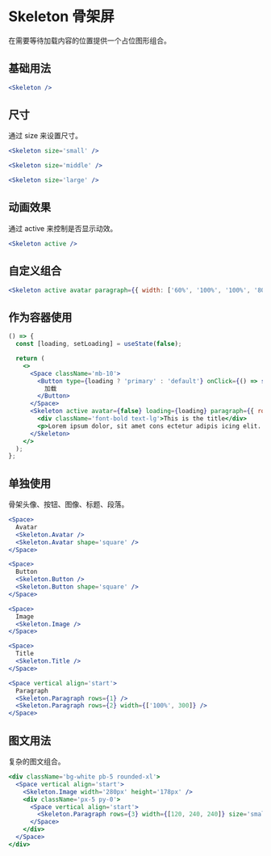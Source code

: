 # Skeleton 骨架屏

在需要等待加载内容的位置提供一个占位图形组合。

## 基础用法

```jsx
<Skeleton />
```

## 尺寸

通过 size 来设置尺寸。

```jsx
<Skeleton size='small' />
```

```jsx
<Skeleton size='middle' />
```

```jsx
<Skeleton size='large' />
```

## 动画效果

通过 active 来控制是否显示动效。

```jsx
<Skeleton active />
```

## 自定义组合

```jsx
<Skeleton active avatar paragraph={{ width: ['60%', '100%', '100%', '80%'], rows: 4 }} />
```

## 作为容器使用

```jsx
() => {
  const [loading, setLoading] = useState(false);

  return (
    <>
      <Space className='mb-10'>
        <Button type={loading ? 'primary' : 'default'} onClick={() => setLoading(!loading)}>
          加载
        </Button>
      </Space>
      <Skeleton active avatar={false} loading={loading} paragraph={{ rows: 1 }} size='small'>
        <div className='font-bold text-lg'>This is the title</div>
        <p>Lorem ipsum dolor, sit amet cons ectetur adipis icing elit. Praesen tium, quibusdam facere quo laborum maiores sequi nam tenetur laud.</p>
      </Skeleton>
    </>
  );
};
```

## 单独使用

骨架头像、按钮、图像、标题、段落。

```jsx
<Space>
  Avatar
  <Skeleton.Avatar />
  <Skeleton.Avatar shape='square' />
</Space>
```

```jsx
<Space>
  Button
  <Skeleton.Button />
  <Skeleton.Button shape='square' />
</Space>
```

```jsx
<Space>
  Image
  <Skeleton.Image />
</Space>
```

```jsx
<Space>
  Title
  <Skeleton.Title />
</Space>
```

```jsx
<Space vertical align='start'>
  Paragraph
  <Skeleton.Paragraph rows={1} />
  <Skeleton.Paragraph rows={2} width={['100%', 300]} />
</Space>
```

## 图文用法

复杂的图文组合。

```jsx
<div className='bg-white pb-5 rounded-xl'>
  <Space vertical align='start'>
    <Skeleton.Image width='280px' height='178px' />
    <div className='px-5 py-0'>
      <Space vertical align='start'>
        <Skeleton.Paragraph rows={3} width={[120, 240, 240]} size='small' />
      </Space>
    </div>
  </Space>
</div>
```
